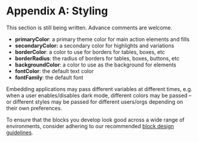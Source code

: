 # Appendix A: Styling

<Frame emoji="🚧">

This section is still being written.
Advance comments are welcome.

</Frame>

- **primaryColor**: a primary theme color for main action elements and fills
- **secondaryColor:** a secondary color for highlights and variations
- **borderColor**: a color to use for borders for tables, boxes, etc
- **borderRadius**: the radius of borders for tables, boxes, buttons, etc
- **backgroundColor**: a color to use as the background for elements
- **fontColor**: the default text color
- **fontFamily**: the default font

Embedding applications may pass different variables at different times, e.g. when a user enables/disables dark mode, different colors may be passed – or different styles may be passed for different users/orgs depending on their own preferences.

To ensure that the blocks you develop look good across a wide range of environments, consider adhering to our recommended [block design guidelines](https://hash.dev/blog/block-design).

